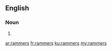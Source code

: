 ==English==

===Noun===
{{head|en|plural}}

# {{plural of|rammer|lang=en|nocat=1}}

[[ar:rammers]]
[[fr:rammers]]
[[ku:rammers]]
[[my:rammers]]